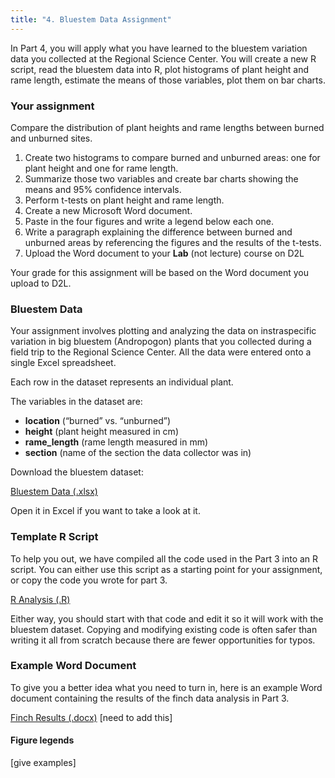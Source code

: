 ```yaml
---
title: "4. Bluestem Data Assignment"
---
```


In Part 4, you will apply what you have learned to the bluestem variation data you collected at the Regional Science Center. You will create a new R script, read the bluestem data into R, plot histograms of plant height and rame length, estimate the means of those variables, plot them on bar charts.

### Your assignment

Compare the distribution of plant heights and rame lengths between burned and unburned sites.

1. Create two histograms to compare burned and unburned areas: one for plant height and one for rame length.
2. Summarize those two variables and create bar charts showing the means and 95% confidence intervals.
3. Perform t-tests on plant height and rame length.
4. Create a new Microsoft Word document.
5. Paste in the four figures and write a legend below each one.
6. Write a paragraph explaining the difference between burned and unburned areas by referencing the figures and the results of the t-tests.
7. Upload the Word document to your **Lab** (not lecture) course on D2L

Your grade for this assignment will be based on the Word document you upload to D2L.

### Bluestem Data

Your assignment involves plotting and analyzing the data on instraspecific variation in big bluestem (Andropogon) plants that you collected during a field trip to the Regional Science Center. All the data were entered onto a single Excel spreadsheet.

Each row in the dataset represents an individual plant.

The variables in the dataset are:

- **location** ("burned" vs. "unburned")
- **height** (plant height measured in cm)
- **rame_length** (rame length measured in mm)
- **section** (name of the section the data collector was in)

Download the bluestem dataset:

<a href="bluestem_data.xlsx" class="btn btn-default">Bluestem Data (.xlsx)</a>

Open it in Excel if you want to take a look at it.

### Template R Script

To help you out, we have compiled all the code used in the Part 3 into an R script. You can either use this script as a starting point for your assignment, or copy the code you wrote for part 3. 

<a href="finch_analysis.R" class="btn btn-default">R Analysis (.R)</a>

Either way, you should start with that code and edit it so it will work with the bluestem dataset. Copying and modifying existing code is often safer than writing it all from scratch because there are fewer opportunities for typos.

### Example Word Document

To give you a better idea what you need to turn in, here is an example Word document containing the results of the finch data analysis in Part 3.

<a href="finch_results.docx" class="btn btn-default">Finch Results (.docx)</a>
[need to add this]

#### Figure legends

[give examples]